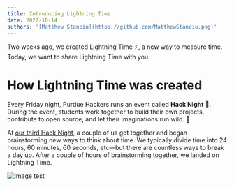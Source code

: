```yaml
---
title: Introducing Lightning Time
date: 2022-10-14
authors: '[Matthew Stanciu](https://github.com/MatthewStanciu.png)'
---
```


Two weeks ago, we created Lightning Time ⚡️, a new way to measure time. Today, we want to share Lightning Time with you.

# How Lightning Time was created

Every Friday night, Purdue Hackers runs an event called **Hack Night** 🌙.
During the event, students work together to build their own projects, contribute to open source, and let their imaginations run wild. 🧠

At [our third Hack Night](https://events.purduehackers.com/hack-night-03), a couple of us got together and began brainstorming
new ways to think about time. We typically divide time into 24 hours, 60 minutes, 60 seconds, etc—but there are countless ways
to break a day up. After a couple of hours of brainstorming together, we landed on Lightning Time.

![Image test](/lightning-time/IMG_0265.jpeg)
